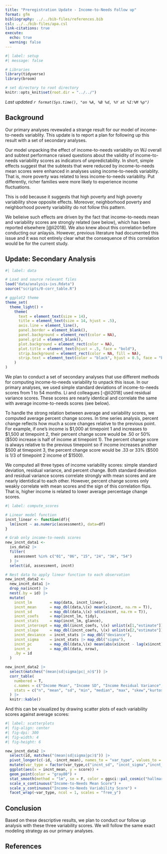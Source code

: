 ```yaml
---
title: "Preregistration Update - Income-to-Needs Follow up"
format: gfm
bibliography: ../../bib-files/references.bib
csl: ../../bib-files/apa.csl
link-citations: true
execute: 
  echo: true
  warning: false
---
```


```r
#| label: setup
#| message: false

# Libraries
library(tidyverse)
library(broom)

# set directory to root directory
knitr::opts_knit$set(root.dir = "../../")
```

*Last updated `r format(Sys.time(), "on %A, %B %d, %Y at %I:%M %p")`*

## Background

Our primary analyses revewaled a strange result for our model of income-to-needs variablity. This update is to report a plan for following up this result with a set of secondary analyses.

Our model unpacking the effect of income-to-needs variablity on WJ overall and subtest performance raised questions about the validity of income-to-needs variability scores as indicators of unpredictability. In short, simple effects suggest that the subtests that were reduced by income-to-needs mean scores were enhanced in analyses using income-to-needs variablity. That is, more poverty was related to less income-to-needs variablity. Put differently, richer families were more likely to experience income fluctuations.

This is odd because it suggests that high poverty and high poverty variability show opposite effects. Moreover, neighborhood poverty and neighborhood poverty variability do not follow this pattern.

We belieive such effects are driven by the fact that income-to-needs mean and variability scores are strongly related (see below), which has been reported elsewhere [@li2018]. We also knew about this correlation before conducting our anlaysis. However, previous literature had documented this issue and it was not entirely clear what the consequence of this correlation would be for the current study. 

## Update: Secondary Analysis

```r
#| label: data

# Load and source relevant files
load("data/analysis-ivs.Rdata")
source("scripts/0-corr_table.R")

# ggplot2 theme
theme_set(
  theme_light() +
    theme(
      text = element_text(size = 14),
      title = element_text(size = 14, hjust = .5),
      axis.line = element_line(),
      panel.border = element_blank(),
      panel.background = element_rect(color = NA),
      panel.grid = element_blank(),
      plot.background = element_rect(color = NA),
      plot.title = element_text(hjust = .5, face = "bold"),
      strip.background = element_rect(color = NA, fill = NA),
      strip.text = element_text(color = "black", hjust = 0.5, face = "bold.italic")
    )
)
```

We plan to conduct a set of secondary analyses that use different methods for computing income-to-needs variability to unpack this issue. In our primary analyses, we used simple standard deviations of income-to-needs scores from 1 to 54 months. Li and colleagues [-@li2018] used residual variance scores. These scores are nearly identical and correlate the same with average income-to-needs scores (see below).

To handle the strong relation between average and variability scores, we computed average percent change scores. In time series analysis, percent change reflects how much a score changes relative to the previous point. For example, if one's income is \$1,000 at timepoint 1 and increases to \$1,500 at timepoint 2, their percent change score would be .50 or 50% (\$500 increase is half of income at timepoint 1). The percent change score is always relative to the previous timepoint so if income increases another \$500 at timepoint 3, the percent change score would be .33 or 33% (\$500 is 1/3 of timepoint 2 income of \$1500).

We computed all three types of income variability scores: simple standard deviation, residual variance, and percent change. Both standard deviation and residual variance scores correlate strongly with mean scores and are nearly identidical to each other. However, percent change scores only weakly correlate with mean scores and the sign of this correlation flips. That is, higher income is related to lower average percentage change scores.

```r
#| label: compute_scores

# Linear model function
incnt_linear <- function(df){
  lm(incnt ~ as.numeric(assessment), data=df)
}

# Grab only income-to-needs scores
new_incnt_data1 <- 
  ivs_data2 |> 
  filter(
    assessment %in% c("01", "06", "15", "24", "36", "54")
  ) |> 
  select(id, assessment, incnt)

# Nest data to apply linear function to each observation
new_incnt_data2 <- 
  new_incnt_data1 |> 
  drop_na(incnt) |> 
  nest(.by = id) |> 
  mutate(
    incnt_lm        = map(data, incnt_linear),
    incnt_mean      = map_dbl(data,\(x) mean(x$incnt, na.rm = T)),
    incnt_sd        = map_dbl(data,\(x) sd(x$incnt, na.rm = T)),
    incnt_coefs     = map(incnt_lm, tidy),
    incnt_stats     = map(incnt_lm, glance),
    incnt_intercept = map_dbl(incnt_coefs, \(x) unlist(x[1,"estimate"])),
    incnt_slope     = map_dbl(incnt_coefs, \(x) unlist(x[2,"estimate"])),
    incnt_deviance  = incnt_stats |> map_dbl("deviance"),
    incnt_sigma     = incnt_stats |> map_dbl("sigma"),
    incnt_pc        = map_dbl(data,\(x) mean(abs(x$incnt - lag(x$incnt))/lag(x$incnt), na.rm = T)),
    incnt_n         = map_dbl(data, nrow),
    .by = id
  )

new_incnt_data2 |> 
  select(matches("(mean|sd|sigma|pc|_n)$")) |> 
  corr_table(
    numbered = T,
    c.names = c("Income Mean", "Income SD", "Income Residual Variance", "Income Average Percent Change", "N scores"),
    stats = c("n", "mean", "sd", "min", "median", "max", "skew","kurtosis")
  ) |> 
  knitr::kable()
```

And this can be visualized by drawing scatter plots of each variability scores against average scores:

```r
#| label: scatterplots
#| fig-align: center
#| fig-dpi: 300
#| fig-width: 4
#| fig-height: 6

new_incnt_data2 |> 
  select(id, matches("(mean|sd|sigma|pc)$")) |> 
  pivot_longer(c(-id, -incnt_mean), names_to = "var_type", values_to = "score") |> 
  mutate(var_type = factor(var_type,c("incnt_sd", "incnt_sigma","incnt_pc"),c("SD", "Residual","Percent Change"))) |> 
  ggplot(aes(x = incnt_mean, y = score)) +
  geom_point(color = "gray80") +
  stat_smooth(method = "lm", se = F, color = ggsci::pal_cosmic("hallmarks_light")(10)[4]) +
  scale_x_continuous("Income-to-Needs Mean Score") +
  scale_y_continuous("Income-to-Needs Variability Score") +
  facet_wrap(~var_type, ncol = 1, scales = "free_y")
```

## Conclusion

Based on these descriptive results, we plan to conduct our follow up analysis with these three variability scores. We will follow the same exact modeling strategy as our primary analyses.

## References